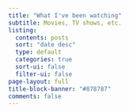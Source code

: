 ```yaml
---
title: "What I've been watching"
subtitle: Movies, TV shows, etc.
listing:
  contents: posts
  sort: "date desc"
  type: default
  categories: true
  sort-ui: false
  filter-ui: false
page-layout: full
title-block-banner: "#878787"
comments: false
---
```


